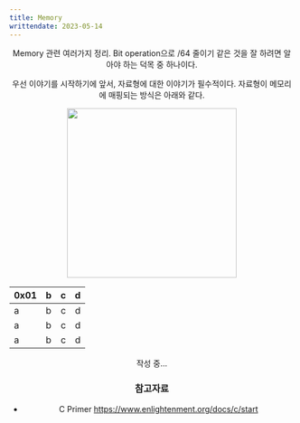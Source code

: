 ```yaml
---
title: Memory
writtendate: 2023-05-14
---
```


<Header />

Memory 관련 여러가지 정리. Bit operation으로 /64 줄이기 같은 것을 잘 하려면 알아야 하는 덕목 중 하나이다.

우선 이야기를 시작하기에 앞서, 자료형에 대한 이야기가 필수적이다. 자료형이 메모리에 매핑되는 방식은 아래와 같다.

<Image src="2023-05-14-14-33-44.png" width="300"/>

| 0x01 | b  |  c |  d  |
| - | :- | -: | :-: |
| a | b  |  c |  d  |
| a | b  |  c |  d  |
| a | b  |  c |  d  |


작성 중...

### 참고자료

- C Primer https://www.enlightenment.org/docs/c/start

<Comment />
